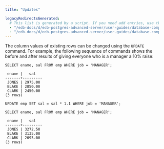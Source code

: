 ```yaml
---
title: "Updates"

legacyRedirectsGenerated:
  # This list is generated by a script. If you need add entries, use the `legacyRedirects` key.
  - "/edb-docs/d/edb-postgres-advanced-server/user-guides/database-compatibility-for-oracle-developers-guide/13/updates.html"
  - "/edb-docs/d/edb-postgres-advanced-server/user-guides/database-compatibility-for-oracle-developers-guide/latest/updates.html"
---
```


<div id="updates" class="registered_link"></div>

The column values of existing rows can be changed using the `UPDATE` command. For example, the following sequence of commands shows the before and after results of giving everyone who is a manager a 10% raise:

```text
SELECT ename, sal FROM emp WHERE job = 'MANAGER';

 ename |   sal
-------+---------
 JONES | 2975.00
 BLAKE | 2850.00
 CLARK | 2450.00
(3 rows)

UPDATE emp SET sal = sal * 1.1 WHERE job = 'MANAGER';

SELECT ename, sal FROM emp WHERE job = 'MANAGER';

 ename |   sal
-------+---------
 JONES | 3272.50
 BLAKE | 3135.00
 CLARK | 2695.00
(3 rows)
```
